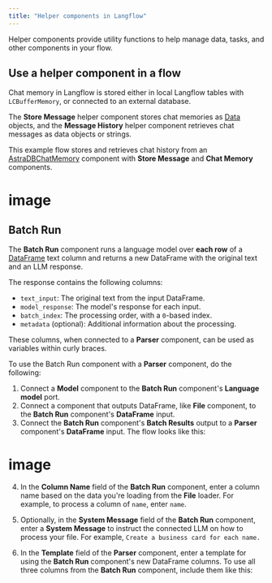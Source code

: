 ```yaml
---
title: "Helper components in Langflow"
---
```


Helper components provide utility functions to help manage data, tasks, and other components in your flow.

## **Use a helper component in a flow**[**​**](https://docs.langflow.org/components-helpers#use-a-helper-component-in-a-flow)

Chat memory in Langflow is stored either in local Langflow tables with `LCBufferMemory`, or connected to an external database.

The **Store Message** helper component stores chat memories as [Data](https://docs.langflow.org/concepts-objects) objects, and the **Message History** helper component retrieves chat messages as data objects or strings.

This example flow stores and retrieves chat history from an [AstraDBChatMemory](https://docs.langflow.org/components-memories#astradbchatmemory-component) component with **Store Message** and **Chat Memory** components.

# image

## **Batch Run**[**​**](https://docs.langflow.org/components-helpers#batch-run)

The **Batch Run** component runs a language model over **each row** of a [DataFrame](https://docs.langflow.org/concepts-objects#dataframe-object) text column and returns a new DataFrame with the original text and an LLM response.

The response contains the following columns:

- `text_input`: The original text from the input DataFrame.
- `model_response`: The model's response for each input.
- `batch_index`: The processing order, with a `0`-based index.
- `metadata` (optional): Additional information about the processing.

These columns, when connected to a **Parser** component, can be used as variables within curly braces.

To use the Batch Run component with a **Parser** component, do the following:

1. Connect a **Model** component to the **Batch Run** component's **Language model** port.
2. Connect a component that outputs DataFrame, like **File** component, to the **Batch Run** component's **DataFrame** input.
3. Connect the **Batch Run** component's **Batch Results** output to a **Parser** component's **DataFrame** input. The flow looks like this:

# image

4. In the **Column Name** field of the **Batch Run** component, enter a column name based on the data you're loading from the **File** loader. For example, to process a column of `name`, enter `name`.
5. Optionally, in the **System Message** field of the **Batch Run** component, enter a **System Message** to instruct the connected LLM on how to process your file. For example, `Create a business card for each name.`
6. In the **Template** field of the **Parser** component, enter a template for using the **Batch Run** component's new DataFrame columns. To use all three columns from the **Batch Run** component, include them like this:

   ```
   
   ```